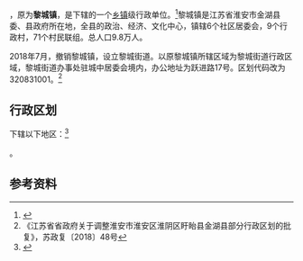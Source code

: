 {{中国乡级行政区|32/08/31/100/000}}

'''{{PAGENAMEBASE}}'''，原为'''黎城镇'''，是{{PRC admin/fullname|32/08/31/100/000|3}}下辖的一个[[乡镇|乡镇]]级行政单位。<ref>{{PRC admin/ref sgc|{{PRC admin/parent|32/08/31/100/000}}}}</ref>黎城镇是江苏省淮安市金湖县委、县政府所在地，全县的政治、经济、文化中心，镇辖6个社区居委会，9个行政村，71个村民联组。总人口9.8万人。

2018年7月，撤销黎城镇，设立黎城街道。以原黎城镇所辖区域为黎城街道行政区域，黎城街道办事处驻城中居委会境内，办公地址为跃进路17号。区划代码改为320831001。<ref>《江苏省省政府关于调整淮安市淮安区淮阴区盱眙县金湖县部分行政区划的批复》，苏政复〔2018〕48号</ref>

== 行政区划 ==

{{PAGENAMEBASE}}下辖以下地区：<ref>{{PRC admin/ref sgc|32/08/31/100/000}}</ref>

{{PRC admin/children|32/08/31/100/000}}。

== 参考资料 ==

{{reflist}}

{{行政区划小作品}}
{{PRC admin/navcat|32/08/31/100/000}}